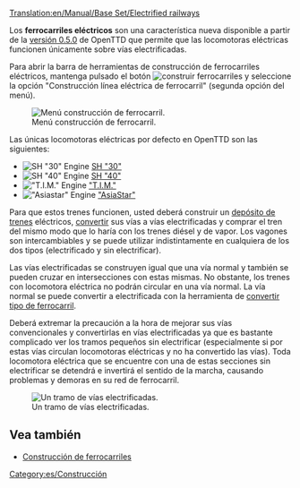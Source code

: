 [[Translation:en/Manual/Base Set/Electrified railways]]
{{es/Tipos de ferrocarril}}

Los '''ferrocarriles eléctricos''' son una característica nueva disponible a partir de la [[es/OpenTTD 0.5.0|versión 0.5.0]] de OpenTTD que permite que las locomotoras eléctricas funcionen únicamente sobre vías electrificadas.

Para abrir la barra de herramientas de construcción de ferrocarriles eléctricos, mantenga pulsado el botón [[File:en/Manual html m772c5b23.png|construir ferrocarriles]] y seleccione la opción "Construcción línea eléctrica de ferrocarril" (segunda opción del menú).

[[File:es/Openttd-rail1.png|none|Menú construcción de ferrocarril.]]

Las únicas locomotoras eléctricas por defecto en OpenTTD son las siguientes:
*[[File:en/Sh30.png|SH "30" Engine]] [[es/Manual/Base Set/Trains/SH "30"|SH "30"]]
*[[File:en/Sh40.png|SH "40" Engine]] [[es/Manual/Base Set/Trains/SH "40"|SH "40"]]
*[[File:en/Tim.png|"T.I.M." Engine]] [[es/Manual/Base Set/Trains/T.I.M.|"T.I.M."]]
*[[File:en/Asiastar.png|"Asiastar" Engine]] [[es/Manual/Base Set/Trains/AsiaStar|"AsiaStar"]]

Para que estos trenes funcionen, usted deberá construir un [[es/Manual/Depósitos|depósito de trenes]] eléctricos, [[es/Manual/Convertir tipo de ferrocarril|convertir]] sus vías a vías electrificadas y comprar el tren del mismo modo que lo haría con los trenes diésel y de vapor. Los vagones son intercambiables y se puede utilizar indistintamente en cualquiera de los dos tipos (electrificado y sin electrificar).

Las vías electrificadas se construyen igual que una vía normal y también se pueden cruzar en intersecciones con estas mismas. No obstante, los trenes con locomotora eléctrica no podrán circular en una vía normal. La vía normal se puede convertir a electrificada con la herramienta de [[es/Manual/Convertir tipo de ferrocarril|convertir tipo de ferrocarril]].

Deberá extremar la precaución a la hora de mejorar sus vías convencionales y convertirlas en vías electrificadas ya que es bastante complicado ver los tramos pequeños sin electrificar (especialmente si por estas vías circulan locomotoras eléctricas y no ha convertido las vías). Toda locomotora eléctrica que se encuentre con una de estas secciones sin electrificar se detendrá e invertirá el sentido de la marcha, causando problemas y demoras en su red de ferrocarril.

[[File:en/Erailways.png|none|frame|Un tramo de vías electrificadas.]]

{{es/Disponibilidad|0.5|texto=(desde 0.5.0)}}

==Vea también==
*[[es/Manual/Construcción de ferrocarriles|Construcción de ferrocarriles]]

[[Category:es/Construcción]]